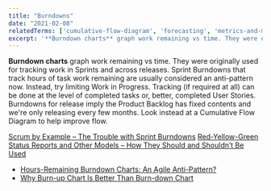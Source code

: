 ```yaml
---
title: "Burndowns"
date: "2021-02-08"
relatedTerms: ['cumulative-flow-diagram', 'forecasting', 'metrics-and-measurement', 'work-in-progress']
excerpt: '**Burndown charts** graph work remaining vs time. They were originally used for tracking'
---
```


**Burndown charts** graph work remaining vs time. They were originally used for tracking work in Sprints and across releases. Sprint Burndowns that track hours of task work remaining are usually considered an anti-pattern now. Instead, try limiting Work in Progress. Tracking (if required at all) can be done at the level of completed tasks or, better, completed User Stories. Burndowns for release imply the Product Backlog has fixed contents and we're only releasing every few months. Look instead at a Cumulative Flow Diagram to help improve flow.

[Scrum by Example – The Trouble with Sprint Burndowns]((/blog/scrummaster-tales-the-trouble-with-sprint-burndowns))
[Red-Yellow-Green Status Reports and Other Models – How They Should and Shouldn’t Be Used](/blog/red-yellow-green-or-rygrag-reports-how-they-hide-the-truth)

<HighlightBox heading="Resource Links" variant="resourceLinks">

- [Hours-Remaining Burndown Charts: An Agile Anti-Pattern?](https://www.solutionsiq.com/resource/blog-post/burndown-charts-anti-agile/)
- [Why Burn-up Chart Is Better Than Burn-down Chart](https://brodzinski.com/2012/10/burn-up-better-burn-down.html)

</HighlightBox>
